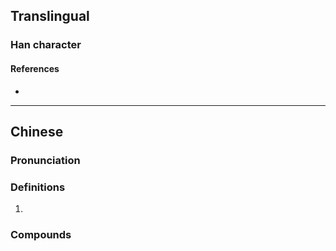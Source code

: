 {{character info/new}}
==Translingual==

===Han character===
{{Han char|rn=9|rad=人|as=10|sn=12|four=|canj=OMVI|ids=⿰亻辱}}

====References====
* {{Han ref|kx=0112.230|dkj=00943|dj=0240.080|hdz=10202.020|uh=5089|ud=20617}}

----

==Chinese==
{{zh-forms}}

===Pronunciation===
{{zh-pron
|m=nù
|m-s=
|dg=
|c=
|c-t=
|g=
|h=pfs=
|j=
|md=
|mn=
|mn-t=
|w=
|x=
|mc=y
|oc=y
|cat=pn
}}

===Definitions===
{{zh-hanzi}}

# {{n-g|Only used in proper names.}}

===Compounds===
{{zh-der|庫傉官|傉薩|秃髪傅檀}}